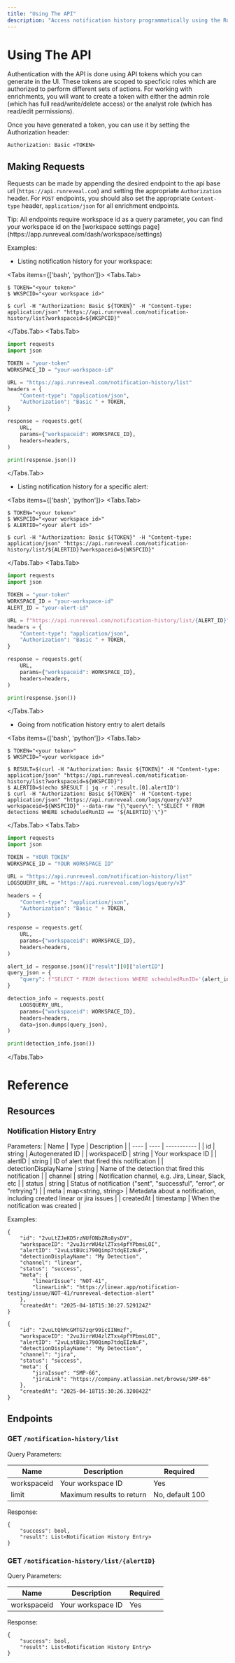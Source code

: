 ```yaml
---
title: "Using The API"
description: "Access notification history programmatically using the RunReveal API. Authentication, endpoints, and code examples for retrieving alert delivery status."
---
```



# Using The API

Authentication with the API is done using API tokens which you can generate in the UI.  These tokens are scoped to specficic
roles which are authorized to perform different sets of actions.  For working with enrichments, you will want to create a token
with either the admin role (which has full read/write/delete access) or the analyst role (which has read/edit permissions).

Once you have generated a token, you can use it by setting the Authorization header:

`Authorization: Basic <TOKEN>`

## Making Requests

Requests can be made by appending the desired endpoint to the api base url (`https://api.runreveal.com`) and setting the appropriate
`Authorization` header.  For `POST` endpoints, you should also set the appropriate `Content-type` header, `application/json` for all
enrichment endpoints.

<Callout>
Tip: All endpoints require workspace id as a query parameter, you can find your workspace id on the [workspace settings page](https://app.runreveal.com/dash/workspace/settings)
</Callout>

Examples:

* Listing notification history for your workspace:

<Tabs items={['bash', 'python']}>
  <Tabs.Tab>
```shell
$ TOKEN="<your token>"
$ WKSPCID="<your workspace id>"

$ curl -H "Authorization: Basic ${TOKEN}" -H "Content-type: application/json" "https://api.runreveal.com/notification-history/list?workspaceid=${WKSPCID}"
```
</Tabs.Tab>
<Tabs.Tab>
```python
import requests
import json

TOKEN = "your-token"
WORKSPACE_ID = "your-workspace-id"

URL = "https://api.runreveal.com/notification-history/list"
headers = {
    "Content-type": "application/json",
    "Authorization": "Basic " + TOKEN,
}

response = requests.get(
    URL,
    params={"workspaceid": WORKSPACE_ID},
    headers=headers,
)

print(response.json())

```
</Tabs.Tab>
</Tabs>

* Listing notification history for a specific alert:

<Tabs items={['bash', 'python']}>
<Tabs.Tab>
```shell
$ TOKEN="<your token>"
$ WKSPCID="<your workspace id>"
$ ALERTID="<your alert id>"

$ curl -H "Authorization: Basic ${TOKEN}" -H "Content-type: application/json" "https://api.runreveal.com/notification-history/list/${ALERTID}?workspaceid=${WKSPCID}"
```

</Tabs.Tab>
<Tabs.Tab>
```python
import requests
import json

TOKEN = "your-token"
WORKSPACE_ID = "your-workspace-id"
ALERT_ID = "your-alert-id"

URL = f"https://api.runreveal.com/notification-history/list/{ALERT_ID}"
headers = {
    "Content-type": "application/json",
    "Authorization": "Basic " + TOKEN,
}

response = requests.get(
    URL,
    params={"workspaceid": WORKSPACE_ID},
    headers=headers,
)

print(response.json())
```
</Tabs.Tab>
</Tabs>

* Going from notification history entry to alert details

<Tabs items={['bash', 'python']}>
<Tabs.Tab>
```shell
$ TOKEN="<your token>"
$ WKSPCID="<your workspace id>"

$ RESULT=$(curl -H "Authorization: Basic ${TOKEN}" -H "Content-type: application/json" "https://api.runreveal.com/notification-history/list?workspaceid=${WKSPCID}")
$ ALERTID=$(echo $RESULT | jq -r '.result.[0].alertID')
$ curl -H "Authorization: Basic ${TOKEN}" -H "Content-type: application/json" "https://api.runreveal.com/logs/query/v3?workspaceid=${WKSPCID}" --data-raw "{\"query\": \"SELECT * FROM detections WHERE scheduledRunID == '${ALERTID}'\"}"
```

</Tabs.Tab>
<Tabs.Tab>
```python
import requests
import json

TOKEN = "YOUR TOKEN"
WORKSPACE_ID = "YOUR WORKSPACE ID"

URL = "https://api.runreveal.com/notification-history/list"
LOGSQUERY_URL = "https://api.runreveal.com/logs/query/v3"

headers = {
    "Content-type": "application/json",
    "Authorization": "Basic " + TOKEN,
}

response = requests.get(
    URL,
    params={"workspaceid": WORKSPACE_ID},
    headers=headers,
)

alert_id = response.json()["result"][0]["alertID"]
query_json = {
    "query": f"SELECT * FROM detections WHERE scheduledRunID='{alert_id}'",
}

detection_info = requests.post(
    LOGSQUERY_URL,
    params={"workspaceid": WORKSPACE_ID},
    headers=headers,
    data=json.dumps(query_json),
)

print(detection_info.json())

```
</Tabs.Tab>
</Tabs>

# Reference

## Resources

### Notification History Entry


Parameters:
| Name | Type | Description |
| ---- | ---- | ----------- |
| id   | string | Autogenerated ID |
| workspaceID | string | Your workspace ID |
| alertID | string | ID of alert that fired this notification |
| detectionDisplayName | string | Name of the detection that fired this notification |
| channel | string | Notification channel, e.g. Jira, Linear, Slack, etc |
| status  | string | Status of notification ("sent", "successful", "error", or "retrying") |
| meta    | map\<string, string\> | Metadata about a notification, including created linear or jira issues |
| createdAt | timestamp | When the notification was created |


Examples:

```
{
    "id": "2vuLtZJeKD5rzNUfONbZRo8ysDV",
    "workspaceID": "2vuJirrWU4zlZTxs4pfYPbmsLOI",
    "alertID": "2vuLstBUci790Qimp7tdqEIzNuF",
    "detectionDisplayName": "My Detection",
    "channel": "linear",
    "status": "success",
    "meta": {
        "linearIssue": "NOT-41",
        "linearLink": "https://linear.app/notification-testing/issue/NOT-41/runreveal-detection-alert"
    },
    "createdAt": "2025-04-18T15:30:27.529124Z"
}

{
    "id": "2vuLtQhMcGMTG7zqr99icIINmzf",
    "workspaceID": "2vuJirrWU4zlZTxs4pfYPbmsLOI",
    "alertID": "2vuLstBUci790Qimp7tdqEIzNuF",
    "detectionDisplayName": "My Detection",
    "channel": "jira",
    "status": "success",
    "meta": {
        "jiraIssue": "SMP-66",
        "jiraLink": "https://company.atlassian.net/browse/SMP-66"
    },
    "createdAt": "2025-04-18T15:30:26.320842Z"
}
```


## Endpoints

### GET `/notification-history/list`

Query Parameters:

| Name | Description | Required |
| ---- | ----------- | -------- |
| workspaceid | Your workspace ID | Yes |
| limit | Maximum results to return | No, default 100 |

Response:

```
{
    "success": bool,
    "result": List<Notification History Entry>
}
```

### GET `/notification-history/list/{alertID}`

Query Parameters:

| Name | Description | Required |
| ---- | ----------- | -------- |
| workspaceid | Your workspace ID | Yes |


Response:

```
{
    "success": bool,
    "result": List<Notification History Entry>
}
```
